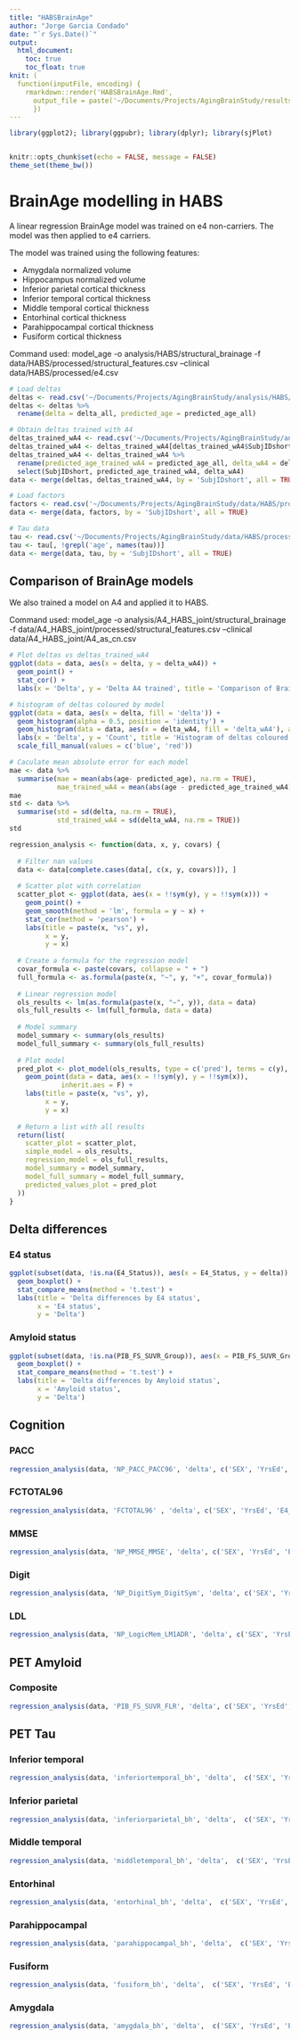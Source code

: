 ```yaml
---
title: "HABSBrainAge"
author: "Jorge Garcia Condado"
date: "`r Sys.Date()`"
output: 
  html_document:
    toc: true
    toc_float: true
knit: (
  function(inputFile, encoding) { 
    rmarkdown::render('HABSBrainAge.Rmd',
      output_file = paste('~/Documents/Projects/AgingBrainStudy/results/HABSBrainAge', '.html', sep=''))
      })
---
```


```r
library(ggplot2); library(ggpubr); library(dplyr); library(sjPlot)


knitr::opts_chunk$set(echo = FALSE, message = FALSE)
theme_set(theme_bw())
```

# BrainAge modelling in HABS

A linear regression BrainAge model was trained on e4 non-carriers. The model was then applied to e4 carriers.

The model was trained using the following features:

-   Amygdala normalized volume
-   Hippocampus normalized volume
-   Inferior parietal cortical thickness
-   Inferior temporal cortical thickness
-   Middle temporal cortical thickness
-   Entorhinal cortical thickness
-   Parahippocampal cortical thickness
-   Fusiform cortical thickness

Command used: model_age -o analysis/HABS/structural_brainage -f data/HABS/processed/structural_features.csv --clinical data/HABS/processed/e4.csv

```r
# Load deltas
deltas <- read.csv('~/Documents/Projects/AgingBrainStudy/analysis/HABS/structural_brainage/ageml/model_age/predicted_age.csv')
deltas <- deltas %>% 
  rename(delta = delta_all, predicted_age = predicted_age_all)

# Obtain deltas trained with A4
deltas_trained_wA4 <- read.csv('~/Documents/Projects/AgingBrainStudy/analysis/A4_HABS_joint/structural_brainage/ageml/model_age/predicted_age.csv')
deltas_trained_wA4 <- deltas_trained_wA4[deltas_trained_wA4$SubjIDshort %in% grep('_', deltas_trained_wA4$SubjIDshort, value = TRUE),]
deltas_trained_wA4 <- deltas_trained_wA4 %>% 
  rename(predicted_age_trained_wA4 = predicted_age_all, delta_wA4 = delta_all) %>%
  select(SubjIDshort, predicted_age_trained_wA4, delta_wA4)
data <- merge(deltas, deltas_trained_wA4, by = 'SubjIDshort', all = TRUE)

# Load factors
factors <- read.csv('~/Documents/Projects/AgingBrainStudy/data/HABS/processed/factors.csv', na.strings = c("", " ", "NaN", "NA", NA))
data <- merge(data, factors, by = 'SubjIDshort', all = TRUE)

# Tau data
tau <- read.csv('~/Documents/Projects/AgingBrainStudy/data/HABS/processed/pet_features.csv', na.strings = c("", " ", "NaN", "NA", NA))
tau <- tau[, !grepl('age', names(tau))]
data <- merge(data, tau, by = 'SubjIDshort', all = TRUE)
```

## Comparison of BrainAge models

We also trained a model on A4 and applied it to HABS.

Command used: model_age -o analysis/A4_HABS_joint/structural_brainage -f data/A4_HABS_joint/processed/structural_features.csv --clinical data/A4_HABS_joint/A4_as_cn.csv

```r
# Plot deltas vs deltas_trained_wA4
ggplot(data = data, aes(x = delta, y = delta_wA4)) +
  geom_point() +
  stat_cor() +
  labs(x = 'Delta', y = 'Delta A4 trained', title = 'Comparison of BrainAge models')

# histogram of deltas coloured by model
ggplot(data = data, aes(x = delta, fill = 'delta')) +
  geom_histogram(alpha = 0.5, position = 'identity') +
  geom_histogram(data = data, aes(x = delta_wA4, fill = 'delta_wA4'), alpha = 0.5, position = 'identity') +
  labs(x = 'Delta', y = 'Count', title = 'Histogram of deltas coloured by model') +
  scale_fill_manual(values = c('blue', 'red'))
```

```r
# Caculate mean absolute error for each model
mae <- data %>% 
  summarise(mae = mean(abs(age- predicted_age), na.rm = TRUE),
            mae_trained_wA4 = mean(abs(age - predicted_age_trained_wA4), na.rm = TRUE))
mae
std <- data %>% 
  summarise(std = sd(delta, na.rm = TRUE),
            std_trained_wA4 = sd(delta_wA4, na.rm = TRUE))
std
```

```r
regression_analysis <- function(data, x, y, covars) {
  
  # Filter nan values
  data <- data[complete.cases(data[, c(x, y, covars)]), ]
  
  # Scatter plot with correlation
  scatter_plot <- ggplot(data, aes(x = !!sym(y), y = !!sym(x))) +
    geom_point() +
    geom_smooth(method = 'lm', formula = y ~ x) +
    stat_cor(method = 'pearson') +
    labs(title = paste(x, "vs", y),
         x = y,
         y = x)
    
  # Create a formula for the regression model
  covar_formula <- paste(covars, collapse = " + ")
  full_formula <- as.formula(paste(x, "~", y, "+", covar_formula))
  
  # Linear regression model
  ols_results <- lm(as.formula(paste(x, "~", y)), data = data)
  ols_full_results <- lm(full_formula, data = data)
  
  # Model summary
  model_summary <- summary(ols_results)
  model_full_summary <- summary(ols_full_results)
  
  # Plot model
  pred_plot <- plot_model(ols_results, type = c('pred'), terms = c(y), show.values = TRUE) +
    geom_point(data = data, aes(x = !!sym(y), y = !!sym(x)), 
             inherit.aes = F) + 
    labs(title = paste(x, "vs", y),
         x = y,
         y = x)
  
  # Return a list with all results
  return(list(
    scatter_plot = scatter_plot,
    simple_model = ols_results,
    regression_model = ols_full_results,
    model_summary = model_summary,
    model_full_summary = model_full_summary,
    predicted_values_plot = pred_plot
  ))
}
```

## Delta differences {.tabset}

### E4 status

```r
ggplot(subset(data, !is.na(E4_Status)), aes(x = E4_Status, y = delta)) +
  geom_boxplot() +
  stat_compare_means(method = 't.test') +
  labs(title = 'Delta differences by E4 status',
       x = 'E4 status',
       y = 'Delta')
```

### Amyloid status

```r
ggplot(subset(data, !is.na(PIB_FS_SUVR_Group)), aes(x = PIB_FS_SUVR_Group, y = delta)) +
  geom_boxplot() +
  stat_compare_means(method = 't.test') +
  labs(title = 'Delta differences by Amyloid status',
       x = 'Amyloid status',
       y = 'Delta')
```

## Cognition {.tabset}

### PACC

```r
regression_analysis(data, 'NP_PACC_PACC96', 'delta', c('SEX', 'YrsEd', 'E4_Status', 'PIB_FS_SUVR_Group', 'age'))
```

### FCTOTAL96

```r
regression_analysis(data, 'FCTOTAL96' , 'delta', c('SEX', 'YrsEd', 'E4_Status', 'PIB_FS_SUVR_Group', 'age'))
```

### MMSE

```r
regression_analysis(data, 'NP_MMSE_MMSE', 'delta', c('SEX', 'YrsEd', 'E4_Status', 'PIB_FS_SUVR_Group', 'age'))
```

### Digit

```r
regression_analysis(data, 'NP_DigitSym_DigitSym', 'delta', c('SEX', 'YrsEd', 'E4_Status', 'PIB_FS_SUVR_Group', 'age'))
```

### LDL

```r
regression_analysis(data, 'NP_LogicMem_LM1ADR', 'delta', c('SEX', 'YrsEd', 'E4_Status', 'PIB_FS_SUVR_Group', 'age'))
```

## PET Amyloid

### Composite

```r
regression_analysis(data, 'PIB_FS_SUVR_FLR', 'delta', c('SEX', 'YrsEd', 'E4_Status', 'PIB_FS_SUVR_Group', 'age'))
```

## PET Tau {.tabset}

### Inferior temporal

```r
regression_analysis(data, 'inferiortemporal_bh', 'delta',  c('SEX', 'YrsEd', 'E4_Status', 'PIB_FS_SUVR_Group', 'age'))
```

### Inferior parietal

```r
regression_analysis(data, 'inferiorparietal_bh', 'delta',  c('SEX', 'YrsEd', 'E4_Status', 'PIB_FS_SUVR_Group', 'age'))
```

### Middle temporal

```r
regression_analysis(data, 'middletemporal_bh', 'delta',  c('SEX', 'YrsEd', 'E4_Status', 'PIB_FS_SUVR_Group', 'age'))
```

### Entorhinal

```r
regression_analysis(data, 'entorhinal_bh', 'delta',  c('SEX', 'YrsEd', 'E4_Status', 'PIB_FS_SUVR_Group', 'age'))
```

### Parahippocampal

```r
regression_analysis(data, 'parahippocampal_bh', 'delta',  c('SEX', 'YrsEd', 'E4_Status', 'PIB_FS_SUVR_Group', 'age'))
```

### Fusiform

```r
regression_analysis(data, 'fusiform_bh', 'delta',  c('SEX', 'YrsEd', 'E4_Status', 'PIB_FS_SUVR_Group', 'age'))
```

### Amygdala

```r
regression_analysis(data, 'amygdala_bh', 'delta',  c('SEX', 'YrsEd', 'E4_Status', 'PIB_FS_SUVR_Group', 'age'))
```
